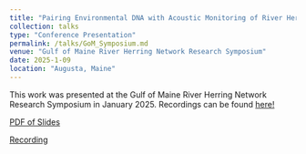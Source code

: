 ```yaml
---
title: "Pairing Environmental DNA with Acoustic Monitoring of River Herring and Other Anadromous Fish in the Penobscot River"
collection: talks
type: "Conference Presentation"
permalink: /talks/GoM_Symposium.md
venue: "Gulf of Maine River Herring Network Research Symposium"
date: 2025-1-09
location: "Augusta, Maine"
---
```


This work was presented at the Gulf of Maine River Herring Network Research Symposium in January 2025. Recordings can be found [here!](https://youtu.be/vglFAO2kY9o?si=RmxD7R0nAgluZXcW)

[PDF of Slides](http://juliaaclem.github.io/files/Clem_GoM_RHN.pdf)

[Recording](https://youtu.be/vglFAO2kY9o?si=RmxD7R0nAgluZXcW)

